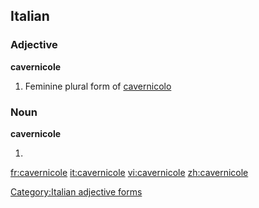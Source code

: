 ==Italian==

===Adjective===
'''cavernicole''' {{f}}

# Feminine plural form of [[cavernicolo]]

===Noun===
'''cavernicole''' {{f}}
# {{plural of|[[cavernicola]]|lang=Italian}}

[[Category:Italian adjective forms]]

[[fr:cavernicole]]
[[it:cavernicole]]
[[vi:cavernicole]]
[[zh:cavernicole]]